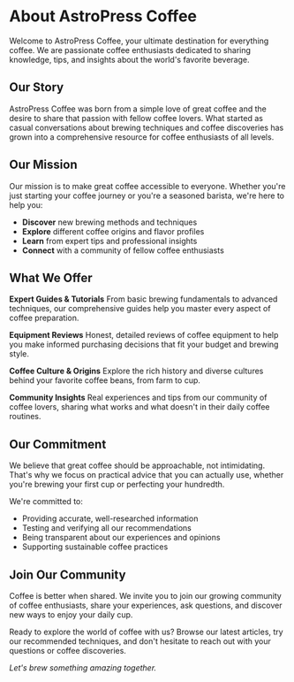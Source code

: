 # About AstroPress Coffee

Welcome to AstroPress Coffee, your ultimate destination for everything coffee. We are passionate coffee enthusiasts dedicated to sharing knowledge, tips, and insights about the world's favorite beverage.

## Our Story

AstroPress Coffee was born from a simple love of great coffee and the desire to share that passion with fellow coffee lovers. What started as casual conversations about brewing techniques and coffee discoveries has grown into a comprehensive resource for coffee enthusiasts of all levels.

## Our Mission

Our mission is to make great coffee accessible to everyone. Whether you're just starting your coffee journey or you're a seasoned barista, we're here to help you:

- **Discover** new brewing methods and techniques
- **Explore** different coffee origins and flavor profiles  
- **Learn** from expert tips and professional insights
- **Connect** with a community of fellow coffee enthusiasts

## What We Offer

**Expert Guides & Tutorials**
From basic brewing fundamentals to advanced techniques, our comprehensive guides help you master every aspect of coffee preparation.

**Equipment Reviews**
Honest, detailed reviews of coffee equipment to help you make informed purchasing decisions that fit your budget and brewing style.

**Coffee Culture & Origins**
Explore the rich history and diverse cultures behind your favorite coffee beans, from farm to cup.

**Community Insights**
Real experiences and tips from our community of coffee lovers, sharing what works and what doesn't in their daily coffee routines.

## Our Commitment

We believe that great coffee should be approachable, not intimidating. That's why we focus on practical advice that you can actually use, whether you're brewing your first cup or perfecting your hundredth.

We're committed to:
- Providing accurate, well-researched information
- Testing and verifying all our recommendations
- Being transparent about our experiences and opinions
- Supporting sustainable coffee practices

## Join Our Community

Coffee is better when shared. We invite you to join our growing community of coffee enthusiasts, share your experiences, ask questions, and discover new ways to enjoy your daily cup.

Ready to explore the world of coffee with us? Browse our latest articles, try our recommended techniques, and don't hesitate to reach out with your questions or coffee discoveries.

*Let's brew something amazing together.*